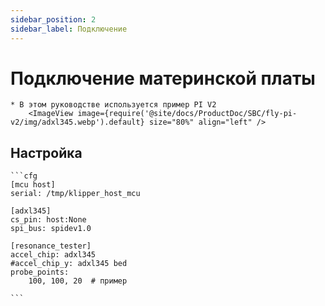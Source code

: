 ```yaml
---
sidebar_position: 2
sidebar_label: Подключение
---
```





# Подключение материнской платы

    * В этом руководстве используется пример PI V2
        <ImageView image={require('@site/docs/ProductDoc/SBC/fly-pi-v2/img/adxl345.webp').default} size="80%" align="left" />

## Настройка

    ```cfg
    [mcu host]
    serial: /tmp/klipper_host_mcu

    [adxl345]
    cs_pin: host:None
    spi_bus: spidev1.0

    [resonance_tester]
    accel_chip: adxl345
    #accel_chip_y: adxl345 bed
    probe_points:
        100, 100, 20  # пример

    ```